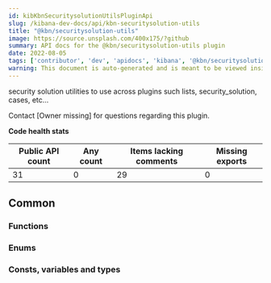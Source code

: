 ```yaml
---
id: kibKbnSecuritysolutionUtilsPluginApi
slug: /kibana-dev-docs/api/kbn-securitysolution-utils
title: "@kbn/securitysolution-utils"
image: https://source.unsplash.com/400x175/?github
summary: API docs for the @kbn/securitysolution-utils plugin
date: 2022-08-05
tags: ['contributor', 'dev', 'apidocs', 'kibana', '@kbn/securitysolution-utils']
warning: This document is auto-generated and is meant to be viewed inside our experimental, new docs system. Reach out in #docs-engineering for more info.
---
```


security solution utilities to use across plugins such lists, security_solution, cases, etc...

Contact [Owner missing] for questions regarding this plugin.

**Code health stats**

| Public API count  | Any count | Items lacking comments | Missing exports |
|-------------------|-----------|------------------------|-----------------|
| 31 | 0 | 29 | 0 |

## Common

### Functions
<DocDefinitionList data={kbnSecuritysolutionUtilsObj.common.functions}/>

### Enums
<DocDefinitionList data={kbnSecuritysolutionUtilsObj.common.enums}/>

### Consts, variables and types
<DocDefinitionList data={kbnSecuritysolutionUtilsObj.common.misc}/>

